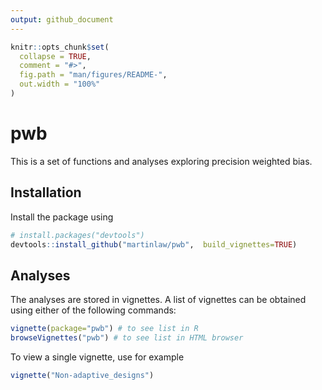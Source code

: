 ```yaml
---
output: github_document
---
```


<!-- README.md is generated from README.Rmd. Please edit that file -->

```r
knitr::opts_chunk$set(
  collapse = TRUE,
  comment = "#>",
  fig.path = "man/figures/README-",
  out.width = "100%"
)
```

# pwb

<!-- badges: start -->
<!-- badges: end -->

This is a set of functions and analyses exploring precision weighted bias.

## Installation

Install the package using

```r
# install.packages("devtools")
devtools::install_github("martinlaw/pwb",  build_vignettes=TRUE)
```


## Analyses

The analyses are stored in vignettes. A list of vignettes can be obtained using either of the following commands:

```r
vignette(package="pwb") # to see list in R
browseVignettes("pwb") # to see list in HTML browser
```

To view a single vignette, use for example

```r
vignette("Non-adaptive_designs")
```

